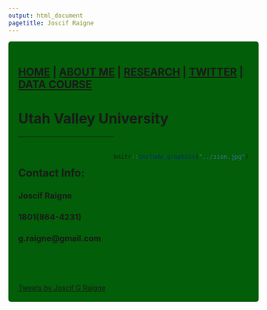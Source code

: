 ```yaml
---
output: html_document
pagetitle: Joscif Raigne
---
```

<style type="text/css">
.main-container {
  max-width: 1800px;
  margin-left: auto;
  margin-right: auto;
}
</style>

<style>
div.gray { background-color:#025e08; border-radius: 5px; padding: 20px;}
</style>
<div class = "gray">



<style>
div.blue { background-color:#3a5c3c; border-radius: 5px; padding: 20px;}
</style>
<div class = "black">

## [HOME](https://joscif.github.io/) | [ABOUT ME](https://joscif.github.io/about-me/) |  [RESEARCH](https://joscif.github.io/res/) | [TWITTER](https://twitter.com/RaigneMaker) | [DATA COURSE](http://gzahn.github.io/data-course/) 

#  Utah Valley University

<div style= "float:right;position: relative;top:20px">
```r
knitr::include_graphics("../zion.jpg")
```

<br><br><br><br><br><br><br><br><br>
<br><br><br>

</div>

___

<br>

## **Contact Info:**

### Joscif Raigne<br>
### 1801(864-4231)
### g.raigne@gmail.com
<br><br><br>

</div>


<a class="twitter-timeline" data-width="300" data-height="500" data-theme="dark" href="https://twitter.com/RaigneMaker">Tweets by Joscif G Raigne</a> <script async src="https://platform.twitter.com/widgets.js" charset="utf-8"></script> 
